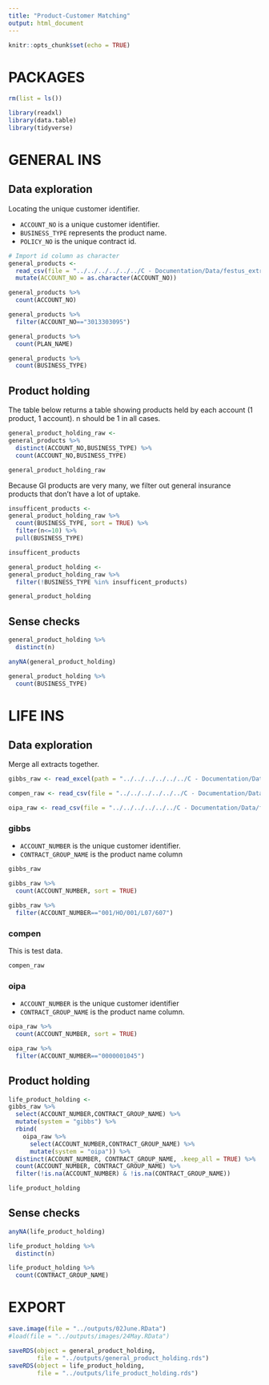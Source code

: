 ```yaml
---
title: "Product-Customer Matching"
output: html_document
---
```


```r
knitr::opts_chunk$set(echo = TRUE)
```


# PACKAGES

```r
rm(list = ls())

library(readxl)
library(data.table)
library(tidyverse)
```

# GENERAL INS

## Data exploration

Locating the unique customer identifier.

* `ACCOUNT_NO` is a unique customer identifier.
* `BUSINESS_TYPE` represents the product name.
* `POLICY_NO` is the unique contract id. 

```r
# Import id column as character
general_products <- 
  read_csv(file = "../../../../../../C - Documentation/Data/festus_extraction/NG/general/Policy_Header_Non_Life_GI.csv") %>% 
  mutate(ACCOUNT_NO = as.character(ACCOUNT_NO))
```


```r
general_products %>% 
  count(ACCOUNT_NO)

general_products %>% 
  filter(ACCOUNT_NO=="3013303095")

general_products %>% 
  count(PLAN_NAME)

general_products %>% 
  count(BUSINESS_TYPE)
```

## Product holding

The table below returns a table showing products held by each account (1 product, 1 account). n should be 1 in all cases.

```r
general_product_holding_raw <-
general_products %>% 
  distinct(ACCOUNT_NO,BUSINESS_TYPE) %>% 
  count(ACCOUNT_NO,BUSINESS_TYPE)

general_product_holding_raw
```

Because GI products are very many, we filter out general insurance products that don't have a lot of uptake.

```r
insufficent_products <-
general_product_holding_raw %>% 
  count(BUSINESS_TYPE, sort = TRUE) %>% 
  filter(n<=10) %>% 
  pull(BUSINESS_TYPE)

insufficent_products
```

```r
general_product_holding <-
general_product_holding_raw %>% 
  filter(!BUSINESS_TYPE %in% insufficent_products)

general_product_holding
```

## Sense checks

```r
general_product_holding %>% 
  distinct(n)

anyNA(general_product_holding)

general_product_holding %>% 
  count(BUSINESS_TYPE)
```


# LIFE INS

## Data exploration

Merge all extracts together.

```r
gibbs_raw <- read_excel(path = "../../../../../../C - Documentation/Data/festus_extraction/NG/life/policy_header/Policy_Header_Life.csv_gibbs_life.xlsx")

compen_raw <- read_csv(file = "../../../../../../C - Documentation/Data/festus_extraction/NG/life/policy_header/Policy_Life_20210504_compen_life.csv")

oipa_raw <- read_csv(file = "../../../../../../C - Documentation/Data/festus_extraction/NG/life/policy_header/PolicyHeaderLife_20210301_195929_oipa_life.csv")
```

### gibbs

* `ACCOUNT_NUMBER` is the unique customer identifier.
* `CONTRACT_GROUP_NAME` is the product name column

```r
gibbs_raw

gibbs_raw %>% 
  count(ACCOUNT_NUMBER, sort = TRUE)

gibbs_raw %>% 
  filter(ACCOUNT_NUMBER=="001/HO/001/L07/607")
```

### compen

This is test data.

```r
compen_raw
```

### oipa

* `ACCOUNT_NUMBER` is the unique customer identifier
* `CONTRACT_GROUP_NAME` is the product name column.

```r
oipa_raw %>% 
  count(ACCOUNT_NUMBER, sort = TRUE)

oipa_raw %>% 
  filter(ACCOUNT_NUMBER=="0000001045")
```


## Product holding

```r
life_product_holding <-
gibbs_raw %>% 
  select(ACCOUNT_NUMBER,CONTRACT_GROUP_NAME) %>% 
  mutate(system = "gibbs") %>% 
  rbind(
    oipa_raw %>% 
      select(ACCOUNT_NUMBER,CONTRACT_GROUP_NAME) %>% 
      mutate(system = "oipa")) %>% 
  distinct(ACCOUNT_NUMBER, CONTRACT_GROUP_NAME, .keep_all = TRUE) %>% 
  count(ACCOUNT_NUMBER, CONTRACT_GROUP_NAME) %>% 
  filter(!is.na(ACCOUNT_NUMBER) & !is.na(CONTRACT_GROUP_NAME))

life_product_holding
```

## Sense checks

```r
anyNA(life_product_holding)

life_product_holding %>% 
  distinct(n)

life_product_holding %>% 
  count(CONTRACT_GROUP_NAME)
```

# EXPORT

```r
save.image(file = "../outputs/02June.RData")
#load(file = "../outputs/images/24May.RData")

saveRDS(object = general_product_holding, 
        file = "../outputs/general_product_holding.rds")
saveRDS(object = life_product_holding, 
        file = "../outputs/life_product_holding.rds")
```









